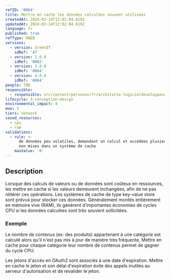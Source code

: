 ```yaml
---
refID: '0064'
title: Mettre en cache les données calculées souvent utilisées
createdAt: 2024-02-14T12:02:04.619Z
updatedAt: 2024-02-14T12:02:04.619Z
language: fr
published: true
refType: RWEB
versions:
  - version: GreenIT
    idRef: '47'
  - version: 2.0.0
    idRef: '0062'
  - version: 3.0.0
    idRef: '0064'
  - version: 4.0.0
    idRef: '0064'
people: TBD
responsible:
  - responsible: src/content/personas/fr/architecte-logicieldeveloppeur.mdx
lifecycle: 3-conception-design
environmental_impact: 4
moe: 3
tiers: network
saved_resources:
  - cpu
  - ram
validations:
  - rule: >-
      de données peu volatiles, demandant un calcul et accédées plusieurs fois,
      non mises dans un système de cache
    maxValue: '0'
---
```


## Description

Lorsque des calculs de valeurs ou de données sont coûteux en ressources, les mettre en cache si les valeurs demeurent inchangées, afin de ne pas réitérer ces opérations.
Les systèmes de cache de type key-value store sont prévus pour stocker ces données. Généralement montés entièrement en mémoire vive (RAM), ils génèrent d’importantes économies de cycles CPU si les données calculées sont très souvent sollicitées.

### Exemple

Le nombre de contenus (ex: des produits) appartenant à une catégorie est calculé alors qu'il n'est pas mis à jour de manière très fréquente. Mettre en cache pour chaque catégorie leur nombre de contenus permet de gagner du cycle CPU.

Les jetons d'accès en OAuth2 sont associés à une date d'expiration. Mettre en cache le jeton et son délai d'expiration évite des appels inutiles au serveur d'autorisation et de revalider le jeton.
